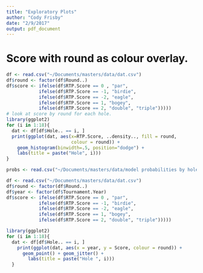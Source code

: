 ```yaml
---
title: "Exploratory Plots"
author: "Cody Frisby"
date: "2/9/2017"
output: pdf_document
---
```


# Score with round as colour overlay.

```r
df <- read.csv("~/Documents/masters/data/dat.csv")
df$round <- factor(df$Round..)
df$score <- ifelse(df$RTP.Score == 0 , "par",
            ifelse(df$RTP.Score == -1, "birdie",
            ifelse(df$RTP.Score == -2, "eagle",
            ifelse(df$RTP.Score == 1, "bogey",
            ifelse(df$RTP.Score == 2, "double", "triple")))))
# look at score by round for each hole.
library(ggplot2)
for (i in 1:18){
  dat <- df[df$Hole.. == i, ]
  print(ggplot(dat, aes(x=RTP.Score, ..density.., fill = round,
                        colour = round)) + 
    geom_histogram(binwidth=.5, position="dodge") + 
    labs(title = paste("Hole", i)))
}

probs <- read.csv("~/Documents/masters/data/model probabilities by hole and round.csv")
```




```r
df <- read.csv("~/Documents/masters/data/dat.csv")
df$round <- factor(df$Round..)
df$year <- factor(df$Tournament.Year)
df$score <- ifelse(df$RTP.Score == 0 , "par",
            ifelse(df$RTP.Score == -1, "birdie",
            ifelse(df$RTP.Score == -2, "eagle",
            ifelse(df$RTP.Score == 1, "bogey",
            ifelse(df$RTP.Score == 2, "double", "triple")))))

library(ggplot2)
for (i in 1:18){
  dat <- df[df$Hole.. == i, ]
    print(ggplot(dat, aes(x = year, y = Score, colour = round)) +
      geom_point() + geom_jitter() + 
        labs(title = paste("Hole ", i)))
  }
```

